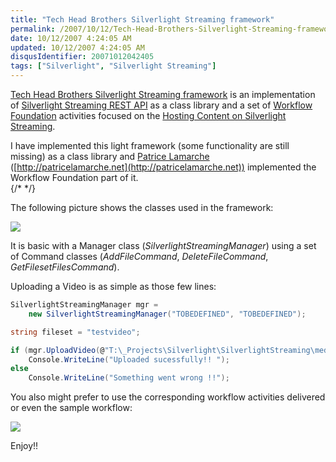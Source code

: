 ```yaml
---
title: "Tech Head Brothers Silverlight Streaming framework"
permalink: /2007/10/12/Tech-Head-Brothers-Silverlight-Streaming-framework/
date: 10/12/2007 4:24:05 AM
updated: 10/12/2007 4:24:05 AM
disqusIdentifier: 20071012042405
tags: ["Silverlight", "Silverlight Streaming"]
---
```

[Tech Head Brothers Silverlight Streaming framework](http://www.codeplex.com/THBSLSFramework) is an implementation of [Silverlight Streaming REST API](http://msdn2.microsoft.com/en-us/library/bb851621.aspx) as a class library and a set of [Workflow Foundation](http://msdn.microsoft.com/workflow/) activities focused on the [Hosting Content on Silverlight Streaming](http://msdn2.microsoft.com/en-us/library/bb802532.aspx).  

I have implemented this light framework (some functionality are still missing) as a class library and [Patrice Lamarche](http://www.techheadbrothers.com/Auteurs.aspx/patrice-lamarche) ([http://patricelamarche.net](http://patricelamarche.net)) implemented the Workflow Foundation part of it.  
{/* <!-- more --> */}

The following picture shows the classes used in the framework:  

![](http://farm3.static.flickr.com/2404/1544834652_bb88cafa0d_o.jpg) 

It is basic with a Manager class (*SilverlightStreamingManager*) using a set of Command classes (*AddFileCommand*, *DeleteFileCommand*, *GetFilesetFilesCommand*).

Uploading a Video is as simple as those few lines:

```csharp
SilverlightStreamingManager mgr =
    new SilverlightStreamingManager("TOBEDEFINED", "TOBEDEFINED");

string fileset = "testvideo";

if (mgr.UploadVideo(@"T:\_Projects\Silverlight\SilverlightStreaming\media\fiona.wmv", fileset))
    Console.WriteLine("Uploaded sucessfully!! ");
else
    Console.WriteLine("Something went wrong !!");
```

You also might prefer to use the corresponding workflow activities delivered or even the sample workflow:

![](http://farm3.static.flickr.com/2166/1544053443_2beb3e2919_o.jpg) 

Enjoy!!
